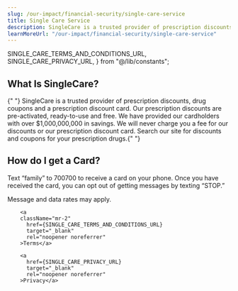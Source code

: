 ```yaml
---
slug: /our-impact/financial-security/single-care-service
title: Single Care Service
description: SingleCare is a trusted provider of prescription discounts, drug coupons and a prescription discount cards.
learnMoreUrl: "/our-impact/financial-security/single-care-service"
---
```



  SINGLE_CARE_TERMS_AND_CONDITIONS_URL,
  SINGLE_CARE_PRIVACY_URL,
} from "@/lib/constants";

  <div className="mb-2 self-start ">
    <h2>What Is SingleCare?</h2>
    <p>
      {" "}
      SingleCare is a trusted provider of prescription discounts, drug coupons
      and a prescription discount card. Our prescription discounts are
      pre-activated, ready-to-use and free. We have provided our cardholders
      with over $1,000,000,000 in savings. We will never charge you a fee for
      our discounts or our prescription discount card. Search our site for
      discounts and coupons for your prescription drugs.{" "}
    </p>
    <h2>How do I get a Card?</h2>
    <p>
      Text “family” to 700700 to receive a card on your phone. Once you have received the card, you can opt out of getting messages by
      texting “STOP.”
    </p>
    <p className="lg:text-sm">Message and data
      rates may apply.</p>
      
        <a
        className="mr-2"
          href={SINGLE_CARE_TERMS_AND_CONDITIONS_URL}
          target="_blank"
          rel="noopener noreferrer"
        >Terms</a>

        <a
          href={SINGLE_CARE_PRIVACY_URL}
          target="_blank"
          rel="noopener noreferrer"
        >Privacy</a>


  </div>
  <SingleCareForm />
